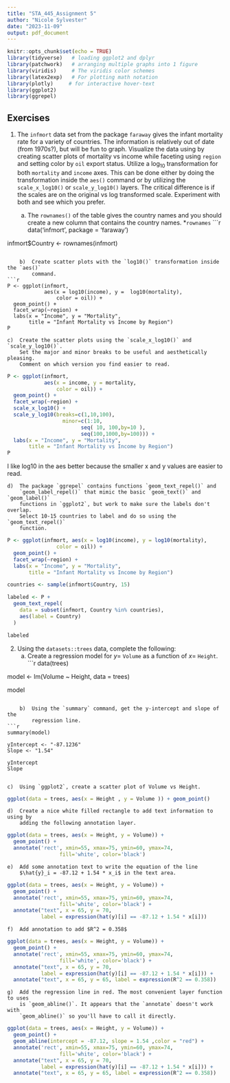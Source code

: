 ---
title: "STA_445_Assignment 5"
author: "Nicole Sylvester"
date: "2023-11-09"
output: pdf_document
---

```{r setup, include=FALSE}
knitr::opts_chunk$set(echo = TRUE)
library(tidyverse)   # loading ggplot2 and dplyr
library(patchwork)   # arranging multiple graphs into 1 figure
library(viridis)     # The viridis color schemes
library(latex2exp)   # For plotting math notation
library(plotly)     # for interactive hover-text
library(ggplot2)
library(ggrepel)

```

## Exercises  {#Exercises_Advanced_Graphing}


1.  The `infmort` data set from the package `faraway` gives the infant mortality
    rate for a variety of countries. The information is relatively out of date
    (from 1970s?), but will be fun to graph. Visualize the data using by creating
    scatter plots of mortality vs income while faceting using `region` and setting
    color by `oil` export status. Utilize a $\log_{10}$ transformation for both
    `mortality` and `income` axes. This can be done either by doing the
    transformation inside the `aes()` command or by utilizing the `scale_x_log10()`
    or `scale_y_log10()` layers. The critical difference is if the scales are on
    the original vs log transformed scale. Experiment with both and see which you
    prefer.
    
    a)  The `rownames()` of the table gives the country names and you should
        create a new column that contains the country names. *`rownames`
```{r}
data('infmort', package = 'faraway')

infmort$Country <- rownames(infmort)

```

    b)  Create scatter plots with the `log10()` transformation inside the `aes()`
        command.
```{r}
P <- ggplot(infmort, 
            aes(x = log10(income), y =  log10(mortality), 
                color = oil)) +
  geom_point() +
  facet_wrap(~region) +
  labs(x = "Income", y = "Mortality", 
       title = "Infant Mortality vs Income by Region") 
P

```

    c)  Create the scatter plots using the `scale_x_log10()` and `scale_y_log10()`.
        Set the major and minor breaks to be useful and aesthetically pleasing.
        Comment on which version you find easier to read.
```{r}
P <- ggplot(infmort, 
            aes(x = income, y = mortality, 
                color = oil)) +
  geom_point() +
  facet_wrap(~region) +
  scale_x_log10() +
  scale_y_log10(breaks=c(1,10,100),
                  minor=c(1:10,
                        seq( 10, 100,by=10 ),
                        seq(100,1000,by=100))) +
  labs(x = "Income", y = "Mortality", 
       title = "Infant Mortality vs Income by Region") 
P
```
I like log10 in the aes better because the smaller x and y values are 
easier to read.

    d)  The package `ggrepel` contains functions `geom_text_repel()` and
        `geom_label_repel()` that mimic the basic `geom_text()` and `geom_label()`
        functions in `ggplot2`, but work to make sure the labels don't overlap.
        Select 10-15 countries to label and do so using the `geom_text_repel()`
        function.
```{r}
P <- ggplot(infmort, aes(x = log10(income), y = log10(mortality), 
                color = oil)) +
  geom_point() +
  facet_wrap(~region) +
  labs(x = "Income", y = "Mortality", 
       title = "Infant Mortality vs Income by Region") 

countries <- sample(infmort$Country, 15)

labeled <- P +
  geom_text_repel(
    data = subset(infmort, Country %in% countries),
    aes(label = Country)
  )

labeled
```
  

2. Using the `datasets::trees` data, complete the following:
    a)  Create a regression model for $y=$ `Volume` as a function of $x=$ `Height`.
```{r}
data(trees)

model <- lm(Volume ~ Height, data = trees)

model

```
    
    b)  Using the `summary` command, get the y-intercept and slope of the
        regression line.
```{r}
summary(model)

yIntercept <- "-87.1236"
Slope <- "1.54"

yIntercept
Slope


```

    c)  Using `ggplot2`, create a scatter plot of Volume vs Height. 
```{r}
ggplot(data = trees, aes(x = Height , y = Volume )) + geom_point()
```

    d)  Create a nice white filled rectangle to add text information to using by
        adding the following annotation layer.
```{r}
ggplot(data = trees, aes(x = Height, y = Volume)) +
  geom_point() +
  annotate('rect', xmin=55, xmax=75, ymin=60, ymax=74,
                 fill='white', color='black') 
```
    e)  Add some annotation text to write the equation of the line
        $\hat{y}_i = -87.12 + 1.54 * x_i$ in the text area.
```{r}
ggplot(data = trees, aes(x = Height, y = Volume)) +
  geom_point() +
  annotate('rect', xmin=55, xmax=75, ymin=60, ymax=74,
                 fill='white', color='black') +
  annotate("text", x = 65, y = 70, 
           label = expression(hat(y)[i] == -87.12 + 1.54 * x[i]))

```

    f)  Add annotation to add $R^2 = 0.358$
```{r}
ggplot(data = trees, aes(x = Height, y = Volume)) +
  geom_point() +
  annotate('rect', xmin=55, xmax=75, ymin=60, ymax=74,
                 fill='white', color='black') +
  annotate("text", x = 65, y = 70, 
           label = expression(hat(y)[i] == -87.12 + 1.54 * x[i])) +
  annotate("text", x = 65, y = 65, label = expression(R^2 == 0.358))

```

    g)  Add the regression line in red. The most convenient layer function to uses
        is `geom_abline()`. It appears that the `annotate` doesn't work with
        `geom_abline()` so you'll have to call it directly.
```{r}
ggplot(data = trees, aes(x = Height, y = Volume)) +
  geom_point() +
  geom_abline(intercept = -87.12, slope = 1.54 ,color = "red") +
  annotate('rect', xmin=55, xmax=75, ymin=60, ymax=74,
                 fill='white', color='black') +
  annotate("text", x = 65, y = 70, 
           label = expression(hat(y)[i] == -87.12 + 1.54 * x[i])) +
  annotate("text", x = 65, y = 65, label = expression(R^2 == 0.358)) 
```


